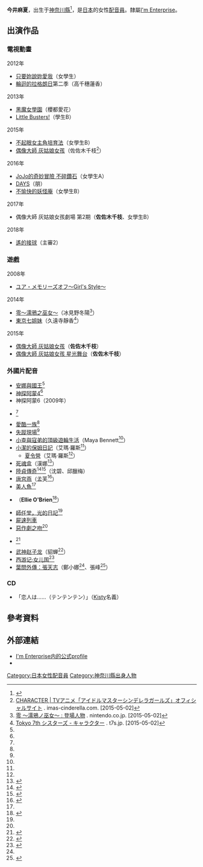 {{配音員
|姓名= 今井麻夏
|圖片= 
|尺寸= 
|簡介= 
|原名= 
|外文名= 今井 麻夏
|外文= ja
|羅馬拼音= Imai Asaka
|國籍= 
|籍貫= 
|生年= 1987
|生月= 6
|生日= 23
|出生地= {{JPN}}[[神奈川縣|神奈川縣]]
|血型= O型
|所屬= [[I'm_Enterprise|I'm Enterprise]]
|代表作= 
}}
{{Japanese|japanese=今井 麻夏|kana=いまい あさか|romaji=Imai Asaka}}

'''今井麻夏'''{{BD|1987年|6月23日|catIdx=Imai Asaka}}，出生于[[神奈川縣|神奈川縣]]<ref name="im">{{Cite web |url=https://www.imenterprise.jp/profile.php?id=20 |title=Talent Profile |publisher=I'm Enterprise |accessdate=2019-10-27 |language=ja |archive-date=2020-11-04 |archive-url=https://web.archive.org/web/20201104155547/https://www.imenterprise.jp/profile.php?id=20 |dead-url=no }}</ref>，是[[日本|日本]]的女性[[配音員|配音員]]。隸屬[[I'm_Enterprise|I'm Enterprise]]。

== 出演作品 ==
=== 電視動畫 ===
; 2012年
* [[只要妳說妳愛我|只要妳說妳愛我]]（女學生）
* [[輪迴的拉格朗日|輪迴的拉格朗日]]第二季（高千穗蓮香）
; 2013年
* [[黑魔女學園|黑魔女學園]]（櫻都愛花）
* [[Little_Busters!|Little Busters!]]（學生B）
; 2015年
* [[不起眼女主角培育法|不起眼女主角培育法]]（女學生B）
* [[偶像大師_灰姑娘女孩_(動畫)|偶像大師 灰姑娘女孩]]（佐佐木千枝<ref>[http://imas-cinderella.com/character/#list CHARACTER | TVアニメ「アイドルマスターシンデレラガールズ」オフィシャルサイト] {{Wayback|url=http://imas-cinderella.com/character/#list |date=20160319034340 }}. imas-cinderella.com. [2015-05-02]</ref>）
; 2016年
* [[JoJo的奇妙冒險|JoJo的奇妙冒險 不碎鑽石]]（女學生A）
* [[DAYS_(漫畫)|DAYS]]（朋）
* [[不愉快的妖怪庵|不愉快的妖怪庵]]（女學生B）
; 2017年
* 偶像大師 灰姑娘女孩劇場 第2期（'''佐佐木千枝'''、女學生B）
; 2018年
* [[遙的接球|遙的接球]]（主審2）

=== 遊戲 ===
; 2008年
* [[ユア・メモリーズオフ〜Girl's_Style〜|ユア・メモリーズオフ〜Girl's Style〜]]
; 2014年
* [[零～濡鴉之巫女～|零～濡鴉之巫女～]]（冰見野冬陽<ref>[http://www.nintendo.co.jp/wiiu/al5j/character.html 零 ～濡鴉ノ巫女～ : 登場人物] {{Wayback|url=http://www.nintendo.co.jp/wiiu/al5j/character.html |date=20200803210334 }}. nintendo.co.jp. [2015-05-02]</ref>）
* [[東京七姐妹|東京七姐妹]]（久遠寺靜香<ref>[http://t7s.jp/character Tokyo 7th シスターズ - キャラクター] {{Wayback|url=http://t7s.jp/character |date=20150206040444 }}. t7s.jp. [2015-05-02]</ref>）
; 2015年
* [[偶像大師_灰姑娘女孩|偶像大師 灰姑娘女孩]]（'''佐佐木千枝'''）
* [[偶像大師_灰姑娘女孩_星光舞台|偶像大師 灰姑娘女孩 星光舞台]]（'''佐佐木千枝'''）

=== 外國片配音 ===
* [[安娜與國王|安娜與國王]]<ref name="im" /><!-- 2007-03-25 -->
* [[神探阿蒙|神探阿蒙4]]<ref name="im" /><!-- 2007-05-15 -->
* 神探阿蒙6（2009年）<!-- 2009-07-06 -->
* {{link-en|拼出新世界|Akeelah and the Bee}}<ref name="im" /><!-- 2007-10-24 -->
* [[愛酷一族|愛酷一族]]<ref name="im" /><!-- 2007-12-21 -->
* [[失蹤現場|失蹤現場]]<ref name="im" /><!-- 2009-05-25 -->
* [[小查與寇弟的頂級遊輪生活|小查與寇弟的頂級遊輪生活]]（Maya Bennett<ref name="im" />）<!-- 2011 -->
* [[小潔的保姆日記|小潔的保姆日記]]（艾瑪·羅斯<ref name="im" />）<!-- 2012-03-24 -->
** [[夏令營_(電視劇)|夏令營]]（艾瑪·羅斯<ref name="im" />）<!-- 2017-01-27 -->
* [[死魂盒|死魂盒]]（漢娜<ref>{{Cite web|date=2013-09-19|publisher=カルチュア・コンビニエンス・クラブ|url=http://www.tsutaya.co.jp/movie/tcm/20130920/possession/index.html|title=DVD「ポゼッション」特集|website=TSUTAYA online|accessdate=2019-11-05|language=ja|archive-date=2016-07-13|archive-url=https://web.archive.org/web/20160713124333/http://www.tsutaya.co.jp/movie/tcm/20130920/possession/index.html|dead-url=no}}</ref>）<!-- 2013-05-25 -->
* [[陸貞傳奇|陸貞傳奇]]<ref>{{Cite tweet|author=棚橋麻衣 |user=maitanahashi |number=468335954906726403 |title=ここで皆さん！お節介おばば棚橋さんからのお知らせです！ |date=2014-05-19 |accessdate=2019-10-29}}</ref><ref name="twi190326">{{Cite tweet|author=今井麻夏 |user=asaka_imai |number=1110463555302649856 |title=この際だから昔吹き替えさせていただいた作品、書かせてもらっちゃお。。 |date=2019-03-26 |accessdate=2019-10-29}}</ref>（沈碧、邱臘梅）<!-- 2013-10-02 -->
* [[唐宫燕|唐宫燕]]（孟芙<ref>{{Cite web|publisher=エスピーオー|url=http://www.cinemart.co.jp/tabakari/|title=中国ドラマ『謀（たばか）りの後宮』DVDオフィシャルサイト|accessdate=2019-10-29|language=ja|archive-date=2019-07-01|archive-url=https://web.archive.org/web/20190701073856/http://www.cinemart.co.jp/tabakari/|dead-url=no}}</ref>）<!-- 2014-05-02 -->
* [[美人魚_(2016年電影)|美人魚]]<ref name="twi190326" /><!-- 2017-01-07 -->
* {{link-en|青春變變變|The Swap (2016 film)}}（'''Ellie O'Brien'''<ref>{{Cite tweet|author=[[大井麻利衣|大井麻利衣]] |user=xximarixx |number=824622951014109185 |title=吹き替えメインキャストの方々は |date=2017-01-26 |accessdate=2019-10-29}}</ref>）<!-- 2017-01-27 -->
* [[師任堂，光的日記|師任堂，光的日記]]<ref name="twi190326" /><!-- 2017-04-28 -->
* [[屍速列車|屍速列車]]<!-- 2017-09-01 -->
* [[惡作劇之吻_(2016年電視劇)|惡作劇之吻]]<ref name="twi190326" /><!-- 2017-10-10 -->
* {{Link-en|血色羅馬|Suburra (film)}}<ref>{{Cite tweet|author=今井麻夏 |user=asaka_imai |number=1110448979265773568 |title=アマゾンプライムビデオさんを見てたら、昔、吹き替えで参加させていただいた作品を見つけました！ |date=2019-03-26 |accessdate=2019-03-26}}</ref><!-- 2017-10-14 -->
* [[武神赵子龙|武神赵子龙]]（貂蝉<ref>{{Cite web|publisher=[[ポニーキャニオン|ポニーキャニオン]]|title=三国志〜趙雲伝〜 DVDオフィシャルサイト|url=https://sangokushi.ponycanyon.co.jp|accessdate=2017-09-11|language=ja|archive-date=2020-10-31|archive-url=https://web.archive.org/web/20201031215210/https://sangokushi.ponycanyon.co.jp/|dead-url=no}}</ref>）<!-- 2017-11-02 -->
* [[西游记·女儿国|西游记·女儿国]]<ref>{{Cite tweet|author=今井麻夏 |user=asaka_imai |number=1114042148964392962 |title=西遊記 女人国の戦い |date=2019-04-05 |accessdate=2019-10-30}}</ref><!-- 2019-01-19 -->
* [[葉問外傳：張天志|葉問外傳：張天志]]（鄭小娜<ref name="im" />、張峰<ref>{{Cite tweet|author=今井麻夏 |user=asaka_imai |number=1146331261671100416 |title=イップ・マン外伝 マスターZのブルーレイ&DVDが本日リリースです！！ |date=2019-07-03 |accessdate=2019-10-30}}</ref>）<!-- 2019-03-09 -->

=== CD ===
* 「恋人は……（テンテンテン）」（[[Kisty|Kisty]]名義）

== 參考資料 ==
{{Reflist|2}}

== 外部連結 ==
* [https://www.imenterprise.jp/profile.php?id=20 I'm Enterprise内的公式profile]{{Wayback|url=https://www.imenterprise.jp/profile.php?id=20 |date=20201104155547 }}{{ja}}
* {{Twitter|asaka_imai}}

{{I'm Enterprise|voicercate=1}}

{{DEFAULTSORT:Imai asaka}}
[[Category:日本女性配音員|Category:日本女性配音員]]
[[Category:神奈川縣出身人物|Category:神奈川縣出身人物]]